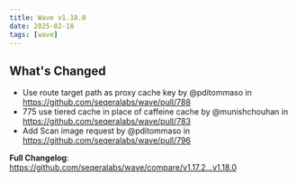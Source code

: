 ```yaml
---
title: Wave v1.18.0
date: 2025-02-18
tags: [wave]
---
```


## What's Changed
* Use route target path as proxy cache key by @pditommaso in https://github.com/seqeralabs/wave/pull/788
* 775 use tiered cache in place of caffeine cache by @munishchouhan in https://github.com/seqeralabs/wave/pull/783
* Add Scan image request by @pditommaso in https://github.com/seqeralabs/wave/pull/796


**Full Changelog**: https://github.com/seqeralabs/wave/compare/v1.17.2...v1.18.0
